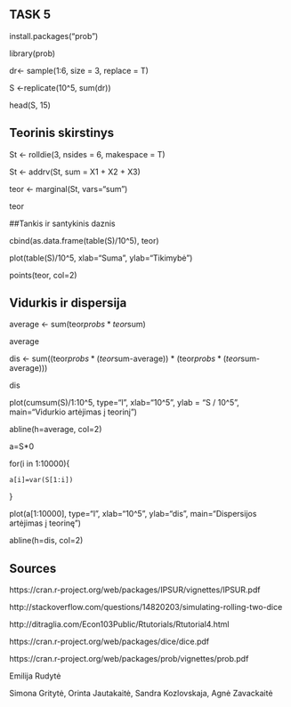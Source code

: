 ## TASK 5


install.packages("prob")

library(prob)

dr<- sample(1:6, size = 3, replace = T)

S <-replicate(10^5, sum(dr))

head(S, 15)

## Teorinis skirstinys


St <- rolldie(3, nsides = 6, makespace = T)

St <- addrv(St, sum = X1 + X2 + X3)

teor <- marginal(St, vars="sum")

teor



##Tankis ir santykinis daznis


cbind(as.data.frame(table(S)/10^5), teor)

plot(table(S)/10^5, xlab="Suma", ylab="Tikimybė")

points(teor, col=2)

## Vidurkis ir dispersija


average <- sum(teor$probs * teor$sum)

average

dis <- sum((teor$probs * (teor$sum-average)) * (teor$probs * (teor$sum-average)))

dis

plot(cumsum(S)/1:10^5, type="l", xlab="10^5", ylab = "S / 10^5", main="Vidurkio artėjimas į teorinį")

abline(h=average, col=2)

a=S*0

for(i in 1:10000){

    a[i]=var(S[1:i])
}


plot(a[1:10000], type="l", xlab="10^5", ylab="dis", main="Dispersijos artėjimas į teorinę")

abline(h=dis, col=2)

## Sources


https://cran.r-project.org/web/packages/IPSUR/vignettes/IPSUR.pdf

http://stackoverflow.com/questions/14820203/simulating-rolling-two-dice

http://ditraglia.com/Econ103Public/Rtutorials/Rtutorial4.html

https://cran.r-project.org/web/packages/dice/dice.pdf

https://cran.r-project.org/web/packages/prob/vignettes/prob.pdf

Emilija Rudytė

Simona Gritytė, Orinta Jautakaitė, Sandra Kozlovskaja, Agnė Zavackaitė
